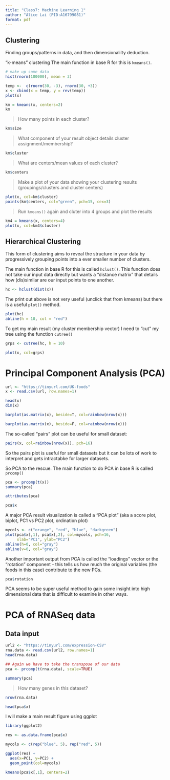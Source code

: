 ```yaml
---
title: "Class7: Machine Learning 1"
author: "Alice Lai (PID:A16799081)"
format: pdf
---
```


## Clustering 

Finding groups/patterns in data, and then dimensionalilty deduction. 

"k-means" clustering
The main function in base R for this is `kmeans()`. 

```r
# make up some data 
hist(rnorm(100000), mean = 3)

```

```r
temp <-  c(rnorm(30, -3), rnorm(30, +3))
x <- cbind(x = temp, y = rev(temp))
plot(x)
```

```r
km = kmeans(x, centers=2)
km
```


> How many points in each cluster? 

```r
km$size
```

> What component of your result object details cluster assignment/membership? 

```r
km$cluster
```


> What are centers/mean values of each cluster?  

```r
km$centers
```


> Make a plot of your data showing your clustering results (groupings/clusters and cluster centers)

```r
plot(x, col=km$cluster)
points(km$centers, col="green", pch=15, cex=3)
```

> Run `kmeans()` again and cluter into 4 groups and plot the results 

```r
km4 = kmeans(x, centers=4)
plot(x, col=km4$cluster)
```


## Hierarchical Clustering 

This form of clustering aims to reveal the structure in your data by progressively grouping points into a ever smaller number of clusters. 

The main function in base R for this is called `hclust()`. This function does not take our input data directly but wants a "distance matrix" that details how (dis)similar are our input points to one another. 

```r
hc <- hclust(dist(x))
```

The print out above is not very useful (unclick that from kmeans) but there is a useful `plot()` method. 

```r
plot(hc)
abline(h = 10, col = "red")
```

To get my main result (my cluster membership vector) I need to "cut" my tree using the function `cutree()`

```r
grps <- cutree(hc, h = 10)
```

```r
plot(x, col=grps)
```

# Principal Component Analysis (PCA)

```r
url <- "https://tinyurl.com/UK-foods"
x <- read.csv(url, row.names=1)

head(x)
dim(x)
``` 

```r
barplot(as.matrix(x), beside=T, col=rainbow(nrow(x)))
```

```r
barplot(as.matrix(x), beside=F, col=rainbow(nrow(x)))
```

The so-called "pairs" plot can be useful for small dataset: 
```r
pairs(x, col=rainbow(nrow(x)), pch=16)
```
So the pairs plot is useful for small datasets but it can be lots of work to interpret and gets intractabke for larger datasets. 

So PCA to the rescue. 
The main function to do PCA in base R is called `prcomp()`

```r
pca <- prcomp(t(x))
summary(pca)
```
```r
attributes(pca) 
```
```r
pca$x
```
A major PCA result visualization is called a "PCA plot" (aka a score plot, biplot, PC1 vs PC2 plot, ordination plot) 

```r
mycols <- c("orange", "red", "blue", "darkgreen")
plot(pca$x[,1], pca$x[,2], col=mycols, pch=16,
     xlab="PC1", ylab="PC2")
abline(h=0, col="gray")
abline(v=0, col="gray")
```
Another important output from PCA is called the "loadings" vector or the "rotation" component - this tells us how much the original variables (the foods in this case) contribute to the new PCs. 
```r
pca$rotation
```
PCA seems to be super useful method to gain some insight into high dimensional data that is difficult to examine in other ways. 


# PCA of RNASeq data 

## Data input 

```r
url2 <- "https://tinyurl.com/expression-CSV"
rna.data <- read.csv(url2, row.names=1)
head(rna.data)
```

```r
## Again we have to take the transpose of our data 
pca <- prcomp(t(rna.data), scale=TRUE)
```

```r
summary(pca)
```
> How many genes in this dataset?

```r
nrow(rna.data)
```

```r
head(pca$x)
```

I will make a main result figure using ggplot 
```r
library(ggplot2)
```

```r
res <- as.data.frame(pca$x)
```

```r
mycols <- c(rep("blue", 5), rep("red", 5))
```

```r
ggplot(res) + 
  aes(x=PC1, y=PC2) + 
  geom_point(col=mycols)
```

```r
kmeans(pca$x[,1], centers=2)
```




